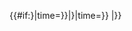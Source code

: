 {{#if:{{Template_error|date={{{3|{{{date|}}}}}}|time={{{time|<noinclude>1976-09-09</noinclude>}}}}}|{{Template_error|template_name=No footnotes|other_parameter={{{1|}}}|date={{{3|{{{date|}}}}}}|time={{{time|<noinclude>1976-09-09</noinclude>}}}}}
|{{ambox
| name  = No footnotes
| subst = <includeonly>{{subst:</includeonly><includeonly>substcheck}}</includeonly>
| type  = style
| image =  [[File:Text document with red question mark.svg|50x40px]]
| sect  = {{{1|條目}}}
| issue = 已[[Wikipedia:列明來源|列出參考文獻]]，但'''因為沒有[[Help:脚注|文內引註]]而使來源仍然不明'''。
| fix   = 请加上合适的文內引註来[{{fullurl:{{FULLPAGENAME}}|action=edit}} 改善这篇条目]。
| date  = {{{date|}}}
| time  = {{{time|}}}
| cat   = 缺少注脚的条目
}}}}<noinclude>
{{Documentation}}
</noinclude>